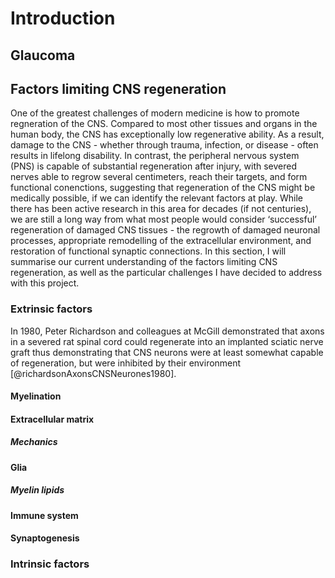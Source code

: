 # Introduction {-}

## Glaucoma


## Factors limiting CNS regeneration

One of the greatest challenges of modern medicine is how to promote regneration of the CNS.  Compared to most other tissues and organs in the human body, the CNS has exceptionally low regenerative ability.  As a result, damage to the CNS - whether through trauma, infection, or disease - often results in lifelong disability.  In contrast, the peripheral nervous system (PNS) is capable of substantial regeneration after injury, with severed nerves able to regrow several centimeters, reach their targets, and form functional conenctions, suggesting that regeneration of the CNS might be medically possible, if we can identify the relevant factors at play.  While there has been active research in this area for decades (if not centuries), we are still a long way from what most people would consider 'successful' regeneration of damaged CNS tissues -  the regrowth of damaged neuronal processes, appropriate remodelling of the extracellular environment, and restoration of functional synaptic connections.  In this section, I will summarise our current understanding of the factors limiting CNS regeneration, as well as the particular challenges I have decided to address with this project.

[//]: # (CITE - impact on QOL years worldwide)

### Extrinsic factors

In 1980, Peter Richardson and colleagues at McGill demonstrated that axons in a severed rat spinal cord could regenerate into an implanted sciatic nerve graft thus demonstrating that CNS neurons were at least somewhat capable of regeneration, but were inhibited by their environment [@richardsonAxonsCNSNeurones1980].  

#### Myelination

#### Extracellular matrix
##### Mechanics

#### Glia
##### Myelin lipids

#### Immune system

#### Synaptogenesis


### Intrinsic factors

